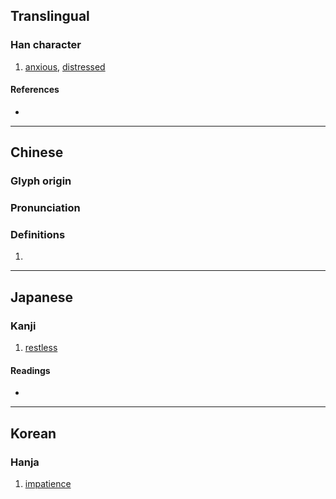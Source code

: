 {{character info}}
==Translingual==

===Han character===
{{Han char|rn=61|rad=心|as=13|sn=16|four=90032|canj=PWLV|ids=⿰忄睘}}

# [[anxious]], [[distressed]]

====References====
* {{Han ref|kx=0405.110|dkj=11319|dj=0745.210|hdz=42361.040|uh=61C1|ud=25025|bh=E97C|bd=59772}}

----

==Chinese==
{{zh-forms}}

===Glyph origin===
{{Han etym}}
{{Han compound|心|睘|t1=heart|c1=s|c2=p|ls=psc}}

===Pronunciation===
{{zh-pron
|c=gyun1
|m=xuān
|mc=y
|oc=y
}}

===Definitions===
{{zh-hanzi}}

# {{rfdef|zh}}

----

==Japanese==

===Kanji===
{{ja-kanji|grade=|rs=心13}}

# [[restless]]

====Readings====
* {{ja-readings|on=[[けん]] (ken), [[かん]] (kan), [[げん]] (gen)|kun=[[はげしい]] (hageshii)}}

----

==Korean==

===Hanja===
{{ko-hanja|hangeul=[[현]], [[환]]|eumhun=|rv=hyeon, hwan|mr=hyŏn, hwan|y=hyen, hwan}}

# [[impatience]]